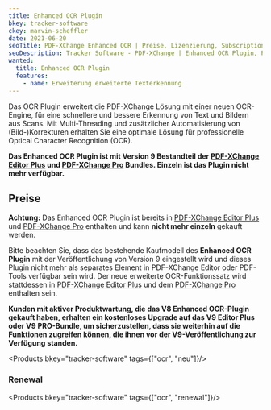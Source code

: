 ```yaml
---
title: Enhanced OCR Plugin
bkey: tracker-software
ckey: marvin-scheffler
date: 2021-06-20
seoTitle: PDF-XChange Enhanced OCR | Preise, Lizenzierung, Subscriptions
seoDescription: Tracker Software - PDF-XChange | Enhanced OCR Plugin, PDF-XChange Editor, PDF-Tools | Wir beraten Sie individuell zu Fragen bei Lizenzierung und Kosten.
wanted:
  title: Enhanced OCR Plugin
  features:
    - name: Erweiterung erweiterte Texterkennung
---
```



<Intro>

  Das OCR Plugin erweitert die PDF-XChange Lösung mit einer neuen OCR-Engine, für eine schnellere und bessere Erkennung von Text und Bildern aus Scans. Mit Multi-Threading und zusätzlicher Automatisierung von (Bild-)Korrekturen erhalten Sie eine optimale Lösung für professionelle Optical Character Recognition (OCR).

  **Das Enhanced OCR Plugin ist mit Version 9 Bestandteil der [PDF-XChange Editor Plus](/hersteller/tracker-software/pdf-xchange/) und [PDF-XChange Pro](/hersteller/tracker-software/pdf-xchange-pro/) Bundles. Einzeln ist das Plugin nicht mehr verfügbar.**


</Intro>

<TOC />



## Preise


<Info>

 **Achtung:** Das Enhanced OCR Plugin ist bereits in [PDF-XChange Editor Plus](/hersteller/tracker-software/pdf-xchange/) und [PDF-XChange Pro](/hersteller/tracker-software/pdf-xchange-pro/) enthalten und kann **nicht mehr einzeln** gekauft werden.

 Bitte beachten Sie, dass das bestehende Kaufmodell des **Enhanced OCR Plugin** mit der Veröffentlichung von Version 9 eingestellt wird und dieses Plugin nicht mehr als separates Element in PDF-XChange Editor oder PDF-Tools verfügbar sein wird. Der neue erweiterte OCR-Funktionssatz wird stattdessen in [PDF-XChange Editor Plus](/hersteller/tracker-software/pdf-xchange/#pdf-xchange-editor-plus) und dem [PDF-XChange Pro](/hersteller/tracker-software/pdf-xchange-pro/) enthalten sein.


 **Kunden mit aktiver Produktwartung, die das V8 Enhanced OCR-Plugin gekauft haben, erhalten ein kostenloses Upgrade auf das V9 Editor Plus oder V9 PRO-Bundle, um sicherzustellen, dass sie weiterhin auf die Funktionen zugreifen können, die ihnen vor der V9-Veröffentlichung zur Verfügung standen.<br />**


</Info>


<Products bkey="tracker-software" tags={["ocr", "neu"]}/>


### Renewal


<Products bkey="tracker-software" tags={["ocr", "renewal"]}/>

